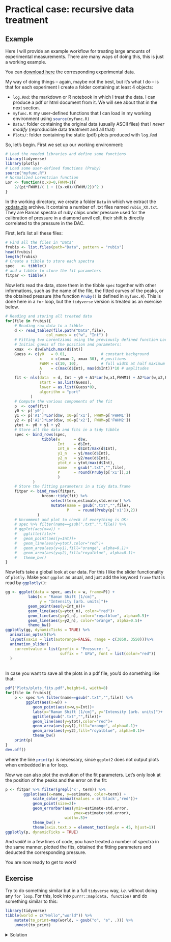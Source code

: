 # Practical case: recursive data treatment

## Example {#example-practical}


Here I will provide an example workflow for treating large amounts of experimental measurements. There are many ways of doing this, this is just a working example. 

You can <a href="Data/data_xp/xpdata.zip" target="_blank" download>download here</a> the corresponding experimental data.

My way of doing things – again, maybe not the best, but it's what I do – is that for each experiment I create a folder containing at least 4 objects:

- `log.Rmd`: the markdown or R notebook in which I treat the data. I can produce a pdf or html document from it. We will see about that in the next section.
- `myfunc.R`: my user-defined functions that I can load in my working environment using `source(myfunc.R)`{.R}
- `Data/`: folder containing the original data (usually ASCII files) that I _never modify_ (reproducible data treatment and all that)
- `Plots/`: folder containing the static (pdf) plots produced with `log.Rmd`

So, let's begin. First we set up our working environment:

```r
# Load the needed libraries and define some functions
library(tidyverse)
library(plotly)
# Load some user-defined functions (Pruby)
source("myfunc.R")
# Normalized Lorentzian function
Lor <- function(x,x0=0,FWHM=1){
    2/(pi*FWHM)/( 1 + ((x-x0)/(FWHM/2))^2 )
}
```

In the working directory, we create a folder `Data` in which we extract the <a href="Data/data_xp/xpdata.zip" download target="_blank">xpdata.zip</a> archive. It contains a number of .txt files named `rubis_XX.txt`. They are Raman spectra of ruby chips under pressure used for the calibration of pressure in a diamond anvil cell, their shift is directly correlated to the pressure in the DAC.

First, let's list all these files:
```r
# Find all the files in "Data"
frubis <- list.files(path="Data", pattern = "rubis")
head(frubis)
length(frubis)
# Create a tibble to store each spectra
spec   <- tibble()
# and a tibble to store the fit parameters
fitpar <- tibble()
```

Now let's read the data, store them in the tibble `spec` together with other informations, such as the name of the file, the fitted curves of the peaks, or the obtained pressure (the function `Pruby()`{.R} is defined in `myfunc.R`). This is done here in a `for` loop, but the `tidyverse` version is treated as an exercise below.

```r
# Reading and storing all treated data 
for(file in frubis){
    # Reading raw data to a tibble
    d <- read_table2(file.path("Data",file), 
                  col_names = c("w", "Int") )
    # Fitting two Lorentzians using the previously defined function Lor()
    # Initial guess of the position and parameters:
    xmax  <- d$w[which.max(d$Int)] 
    Guess <- c(y0   = 0.01,               # constant background
               x    = c(xmax-2, xmax-30), # positions
               FWHM = c(10, 10),          # full width at half maximum
               A    = c(max(d$Int), max(d$Int))*10 # amplitudes
               )
    fit <- nls(data  = d, Int ~ y0 + A1*Lor(w,x1,FWHM1) + A2*Lor(w,x2,FWHM2), 
               start = as.list(Guess), 
               lower = as.list(Guess*0),
               algorithm = "port"
           )
    # Compute the various components of the fit
    p  <- coef(fit)
    y0 <- p['y0']
    y1 <- p['A1']*Lor(d$w, x0=p['x1'], FWHM=p['FWHM1'])
    y2 <- p['A2']*Lor(d$w, x0=p['x2'], FWHM=p['FWHM2'])
    ytot <- y0 + y1 + y2
    # Store all the data and fits in a tidy tibble
    spec <- bind_rows(spec, 
                tibble(w      = d$w,
                       Int    = d$Int, 
                       Int_n  = d$Int/max(d$Int), 
                       y1_n   = y1/max(d$Int),
                       y2_n   = y2/max(d$Int),
                       ytot_n = ytot/max(d$Int),
                       name   = gsub(".txt","",file),
                       P      = round(Pruby(p['x1']),2)
                       )
            )
    # Store the fitting parameters in a tidy data.frame
    fitpar <- bind_rows(fitpar, 
                broom::tidy(fit) %>% 
                    select(term,estimate,std.error) %>% 
                    mutate(name = gsub(".txt","",file),
                           P    = round(Pruby(p['x1']),2))
              )
    # Uncomment and plot to check if everything is OK:
    # spec %>% filter(name==gsub(".txt","",file)) %>% 
    # ggplot(aes(x=w)) +
    #   ggtitle(file)+
    #   geom_point(aes(y=Int))+
    #   geom_line(aes(y=ytot),color="red")+
    #   geom_area(aes(y=y1),fill="orange", alpha=0.1)+
    #   geom_area(aes(y=y2),fill="royalblue", alpha=0.1)+
    #   theme_bw()
}
```

Now let's take a global look at our data. For this I like the slider functionality of `plotly`. Make your `ggplot` as usual, and just add the keyword `frame` that is read by `ggplotly()`{.R}:

```r
gg <- ggplot(data = spec, aes(x = w, frame=P)) +
          labs(x = "Raman Shift [1/cm]",
               y = "Intensity [arb. units]")+
          geom_point(aes(y=Int_n))+
          geom_line(aes(y=ytot_n), color="red")+
          geom_line(aes(y=y1_n), color="royalblue", alpha=0.5)+
          geom_line(aes(y=y2_n), color="orange", alpha=0.5)+
          theme_bw()
ggplotly(gg, dynamicTicks = TRUE) %>%
  animation_opts(5)%>%
  layout(xaxis = list(autorange=FALSE, range = c(3050, 3550)))%>%
  animation_slider(
    currentvalue = list(prefix = "Pressure: ", 
                        suffix = " GPa", font = list(color="red"))
  )
```

<br>
In case you want to save all the plots in a pdf file, you'd do something like that:

```r
pdf("Plots/plots_fits.pdf",height=6, width=8)
for(file in frubis){
    p <- spec %>% filter(name==gsub(".txt","",file)) %>% 
         ggplot(aes(x=w)) +
            geom_point(aes(x=w,y=Int))+
            labs(x="Raman Shift [1/cm]", y="Intensity [arb. units]")+
            ggtitle(gsub(".txt","",file))+
            geom_line(aes(y=ytot),color="red")+
            geom_area(aes(y=y1),fill="orange", alpha=0.1)+
            geom_area(aes(y=y2),fill="royalblue", alpha=0.1)+
            theme_bw()
    print(p)
}
dev.off()
```

where the line `print(p)`{.R} is necessary, since `ggplot2` does not output plots when embedded in a for loop.

Now we can also plot the evolution of the fit parameters. Let's only look at the position of the peaks and the error on the fit:

```r
p <- fitpar %>% filter(grepl('x', term)) %>% 
        ggplot(aes(x=name, y=estimate, color=term)) +
            scale_color_manual(values = c('black','red'))+
            geom_point(size=2)+
            geom_errorbar(aes(ymin=estimate-std.error, 
                              ymax=estimate+std.error),
                          width=.5)+
            theme_bw() +
            theme(axis.text.x = element_text(angle = 45, hjust=1))
ggplotly(p, dynamicTicks = TRUE)
```

And *voilà*! in a few lines of code, you have treated a number of spectra in the same manner, plotted the fits, obtained the fitting parameters and deducted the corresponding pressure.

You are now ready to get to work!














## Exercise

Try to do something similar but in a full `tidyverse` way, *i.e.* without doing any `for loop`. For this, look into `purrr::map(data, function)` and do something similar to this:

```r
library(tidyverse)
tibble(world = c("Hello","world")) %>% 
    mutate(to_print=map(world, ~ gsub("o", "a", .))) %>% 
    unnest(to_print)
```

<details>
    <summary>Solution</summary>


```r
# Load the needed libraries and define some functions
library(tidyverse)
library(ggplot2)
library(broom)
library(plotly)
source("myfunc.R")
Lor <- function(x, x0=0, FWHM=1){
    2/(pi*FWHM)/( 1 + ((x-x0)/(FWHM/2))^2 )
}
# Find all files
frubis <- list.files(path="Data", pattern = "rubis")
# Load all data and do the fits in a single pipe flow
data <- tibble(name = frubis) %>%
    mutate(data = purrr::map(name,
                             ~read_table2(file      = file.path("Data", .),
                                          col_names = c("w", "Int"))),
           fit = purrr::map(data, 
                    ~ nls(data = .,
                          Int ~ y0 + A1*Lor(w,x1,FWHM1) + A2*Lor(w,x2,FWHM2),
                          start=list(y0    = 0.01,
                                     x1    = .$w[which.max(.$Int)] - 2,
                                     x2    = .$w[which.max(.$Int)] - 30,
                                     FWHM1 = 10,
                                     FWHM2 = 10,
                                     A1    = max(.$Int)*10,
                                     A2    = max(.$Int)*10))),
           tidied = purrr::map(fit, tidy),
           augmented = purrr::map(fit, augment),
           P = purrr::map_dbl(tidied, ~round(Pruby(.$estimate[.$term=='x1']),2))
        )
# make the plot of the fits
P <- data %>% 
    unnest(augmented) %>% 
    group_by(name) %>% 
    mutate(Int_n     = Int/max(Int), 
           .fitted_n = .fitted/max(Int)) %>% 
    ggplot(aes(x=w, frame=P))+
        geom_point(aes(y = Int_n), alpha=.3)+
        geom_line(aes(y = .fitted_n), color="red")
ggplotly(P, dynamicTicks = TRUE) %>% 
    animation_opts(5)%>%
      layout(xaxis = list(autorange=FALSE, range = c(3050, 3550)))%>%
      animation_slider(
        currentvalue = list(prefix = "Pressure: ", 
                            suffix = " GPa", font = list(color="grey"))
      )
```


</details>